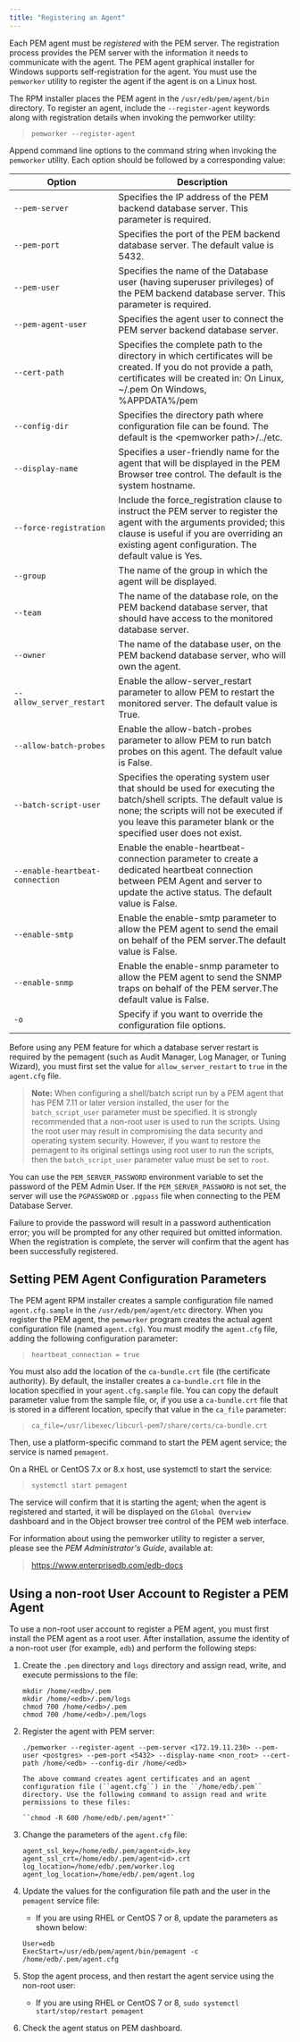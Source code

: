 ```yaml
---
title: "Registering an Agent"
---
```


<div id="registering_agent" class="registered_link"></div>


Each PEM agent must be *registered* with the PEM server. The registration process provides the PEM server with the information it needs to communicate with the agent. The PEM agent graphical installer for Windows supports self-registration for the agent. You must use the `pemworker` utility to register the agent if the agent is on a Linux host.

The RPM installer places the PEM agent in the `/usr/edb/pem/agent/bin` directory. To register an agent, include the `--register-agent` keywords along with registration details when invoking the pemworker utility:

> `pemworker --register-agent`

Append command line options to the command string when invoking the `pemworker` utility. Each option should be followed by a corresponding value:

| Option                          | Description                                                                                                                                                                                                                        |
|---------------------------------|------------------------------------------------------------------------------------------------------------------------------------------------------------------------------------------------------------------------------------|
| `--pem-server`                  | Specifies the IP address of the PEM backend database server. This parameter is required.                                                                                                                                           |
| `--pem-port`                    | Specifies the port of the PEM backend database server. The default value is 5432.                                                                                                                                                  |
| `--pem-user`                    | Specifies the name of the Database user (having superuser privileges) of the PEM backend database server. This parameter is required.                                                                                              |
| `--pem-agent-user`              | Specifies the agent user to connect the PEM server backend database server.                                                                                                                                                        |
| `--cert-path`                   | Specifies the complete path to the directory in which certificates will be created. If you do not provide a path, certificates will be created in: On Linux, \~/.pem On Windows, %APPDATA%/pem                                     |
| `--config-dir`                  | Specifies the directory path where configuration file can be found. The default is the &lt;pemworker path&gt;/../etc.                                                                                                              |
| `--display-name`                | Specifies a user-friendly name for the agent that will be displayed in the PEM Browser tree control. The default is the system hostname.                                                                                           |
| `--force-registration`          | Include the force\_registration clause to instruct the PEM server to register the agent with the arguments provided; this clause is useful if you are overriding an existing agent configuration. The default value is Yes.        |
| `--group`                       | The name of the group in which the agent will be displayed.                                                                                                                                                                        |
| `--team`                        | The name of the database role, on the PEM backend database server, that should have access to the monitored database server.                                                                                                       |
| `--owner`                       | The name of the database user, on the PEM backend database server, who will own the agent.                                                                                                                                         |
| `--allow_server_restart`        | Enable the allow-server\_restart parameter to allow PEM to restart the monitored server. The default value is True.                                                                                                                |
| `--allow-batch-probes`          | Enable the allow-batch-probes parameter to allow PEM to run batch probes on this agent. The default value is False.                                                                                                                |
| `--batch-script-user`           | Specifies the operating system user that should be used for executing the batch/shell scripts. The default value is none; the scripts will not be executed if you leave this parameter blank or the specified user does not exist. |
| `--enable-heartbeat-connection` | Enable the enable-heartbeat-connection parameter to create a dedicated heartbeat connection between PEM Agent and server to update the active status. The default value is False.                                                  |
| `--enable-smtp`                 | Enable the enable-smtp parameter to allow the PEM agent to send the email on behalf of the PEM server.The default value is False.                                                                                                  |
| `--enable-snmp`                 | Enable the enable-snmp parameter to allow the PEM agent to send the SNMP traps on behalf of the PEM server.The default value is False.                                                                                             |
| `-o`                            | Specify if you want to override the configuration file options.                                                                                                                                                                    |

Before using any PEM feature for which a database server restart is required by the pemagent (such as Audit Manager, Log Manager, or Tuning Wizard), you must first set the value for `allow_server_restart` to `true` in the `agent.cfg` file.

> **Note:** When configuring a shell/batch script run by a PEM agent that has PEM 7.11 or later version installed, the user for the `batch_script_user` parameter must be specified. It is strongly recommended that a non-root user is used to run the scripts. Using the root user may result in compromising the data security and operating system security. However, if you want to restore the pemagent to its original settings using root user to run the scripts, then the `batch_script_user` parameter value must be set to `root`.


You can use the `PEM_SERVER_PASSWORD` environment variable to set the password of the PEM Admin User. If the `PEM_SERVER_PASSWORD` is not set, the server will use the `PGPASSWORD` or `.pgpass` file when connecting to the PEM Database Server.

Failure to provide the password will result in a password authentication error; you will be prompted for any other required but omitted information. When the registration is complete, the server will confirm that the agent has been successfully registered.

## Setting PEM Agent Configuration Parameters

The PEM agent RPM installer creates a sample configuration file named `agent.cfg.sample` in the `/usr/edb/pem/agent/etc` directory. When you register the PEM agent, the `pemworker` program creates the actual agent configuration file (named `agent.cfg`). You must modify the `agent.cfg` file, adding the following configuration parameter:

> `heartbeat_connection = true`

You must also add the location of the `ca-bundle.crt` file (the certificate authority). By default, the installer creates a `ca-bundle.crt` file in the location specified in your `agent.cfg.sample` file. You can copy the default parameter value from the sample file, or, if you use a `ca-bundle.crt` file that is stored in a different location, specify that value in the `ca_file` parameter:

> `ca_file=/usr/libexec/libcurl-pem7/share/certs/ca-bundle.crt`

Then, use a platform-specific command to start the PEM agent service; the service is named `pemagent`.

On a RHEL or CentOS 7.x or 8.x host, use systemctl to start the service:

> `systemctl start pemagent`

The service will confirm that it is starting the agent; when the agent is registered and started, it will be displayed on the `Global Overview` dashboard and in the Object browser tree control of the PEM web interface.

For information about using the pemworker utility to register a server, please see the *PEM Administrator's Guide*, available at:

> <https://www.enterprisedb.com/edb-docs>

## Using a non-root User Account to Register a PEM Agent

To use a non-root user account to register a PEM agent, you must first install the PEM agent as a root user. After installation, assume the identity of a non-root user (for example, `edb`) and perform the following steps:

1.  Create the `.pem` directory and `logs` directory and assign read, write, and execute permissions to the file:

    ``` text
    mkdir /home/<edb>/.pem
    mkdir /home/<edb>/.pem/logs
    chmod 700 /home/<edb>/.pem
    chmod 700 /home/<edb>/.pem/logs
    ```

2.  Register the agent with PEM server:

    ``` text
    ./pemworker --register-agent --pem-server <172.19.11.230> --pem-user <postgres> --pem-port <5432> --display-name <non_root> --cert-path /home/<edb> --config-dir /home/<edb>

    The above command creates agent certificates and an agent configuration file (``agent.cfg``) in the ``/home/edb/.pem`` directory. Use the following command to assign read and write permissions to these files:

    ``chmod -R 600 /home/edb/.pem/agent*``
    ```

3.  Change the parameters of the `agent.cfg` file:

    ``` text
    agent_ssl_key=/home/edb/.pem/agent<id>.key
    agent_ssl_crt=/home/edb/.pem/agent<id>.crt
    log_location=/home/edb/.pem/worker.log
    agent_log_location=/home/edb/.pem/agent.log
    ```

4.  Update the values for the configuration file path and the user in the `pemagent` service file:

    -   If you are using RHEL or CentOS 7 or 8, update the parameters as shown below:

    ``` text
    User=edb
    ExecStart=/usr/edb/pem/agent/bin/pemagent -c /home/edb/.pem/agent.cfg
    ```

5.  Stop the agent process, and then restart the agent service using the non-root user:

    -   If you are using RHEL or CentOS 7 or 8, `sudo systemctl start/stop/restart pemagent`

6.  Check the agent status on PEM dashboard.
